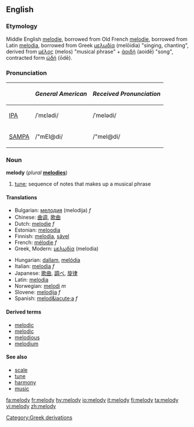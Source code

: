 {{see|Melody}}

==English==
===Etymology===
Middle English [[melodie]], borrowed from Old French [[melodie]], borrowed from Latin [[melodia]], borrowed from Greek [[μελῳδία]] (melōidia) "singing, chanting", derived from [[μέλος]] (melos) "musical phrase" + [[ἀοιδή]] (aoidē)  "song", contracted form [[ᾠδή]] (ōdē).

===Pronunciation===
{| border=1 cellpadding=5
! !! ''General American'' !! ''Received Pronunciation''
|-
| [[w:IPA|IPA]] || /ˈmɛlədi/ || /ˈmelədi/
|-
| [[w:SAMPA|SAMPA]] || /"mEl@di/ || /"mel@di/
|}

===Noun===
'''melody''' (''plural'' '''[[melodies]]''')

# [[tune]]; sequence of notes that makes up a musical phrase

====Translations====
{{top}}
*Bulgarian: [[мелодия]] (melodija) ''f''
*Chinese: [[曲调]], [[歌曲]]
*Dutch: [[melodie]] ''f''
*Estonian: [[meloodia]]
*Finnish: [[melodia]], [[sävel]]
*French: [[mélodie]] ''f''
*Greek, Modern: [[μελωδία]] (melodia)
{{mid}}
*Hungarian: [[dallam]], [[melódia]]
*Italian: [[melodia]] ''f''
*Japanese: [[歌曲]], [[調べ]], [[旋律]]
*Latin: [[melodia]]
*Norwegian: [[melodi]] ''m''
*Slovene: [[melodija]] ''f''
*Spanish: [[melod&iacute;a]] ''f''
{{bottom}}

====Derived terms====
*[[melodic]]
*[[melodic]]
*[[melodious]]
*[[melodium]]<!-- possibly a trade name -->

====See also====
*[[scale]]
*[[tune]]
*[[harmony]]
*[[music]]

[[Category:Greek derivations]]

[[fa:melody]]
[[fr:melody]]
[[hy:melody]]
[[io:melody]]
[[it:melody]]
[[fi:melody]]
[[ta:melody]]
[[vi:melody]]
[[zh:melody]]